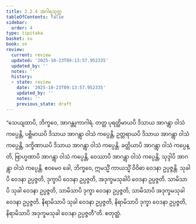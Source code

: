```yaml
---
title: 2.2.4 အဂါရသုတ္တ
tableOfContents: false
sidebar:
  order: 4
type: tipitaka
basket: su
book: sn
review:
  current: review
  updated: '2025-10-23T09:13:57.952335'
  updated_by: ''
  notes: ''
  history:
  - state: review
    date: '2025-10-23T09:13:57.952335'
    updated_by: ''
    notes: ''
    previous_state: draft
---
```



<ReviewStatus review={frontmatter.review} showDetails={true} />

<HypothesisAnnotation frontmatter={frontmatter} />

<DynamicBreadcrumb />

<Division number="262" book="sn" e="ch" v="18" p="319">

<Paragraph number="1162" book="sn">
“သေယျထာပိ, ဘိက္ခဝေ, အာဂန္တုကာဂါရံ. တတ္ထ ပုရတ္ထိမာယပိ ဒိသာယ အာဂန္တွာ ဝါသံ ကပ္ပေန္တိ, ပစ္ဆိမာယပိ ဒိသာယ အာဂန္တွာ ဝါသံ ကပ္ပေန္တိ, ဥတ္တရာယပိ ဒိသာယ အာဂန္တွာ ဝါသံ ကပ္ပေန္တိ, ဒက္ခိဏာယပိ ဒိသာယ အာဂန္တွာ ဝါသံ ကပ္ပေန္တိ. ခတ္တိယာပိ အာဂန္တွာ ဝါသံ ကပ္ပေန္တိ, ဗြာဟ္မဏာပိ အာဂန္တွာ ဝါသံ ကပ္ပေန္တိ, ဝေဿာပိ အာဂန္တွာ ဝါသံ ကပ္ပေန္တိ, သုဒ္ဒါပိ အာဂန္တွာ ဝါသံ ကပ္ပေန္တိ. ဧဝမေဝ ခေါ, ဘိက္ခဝေ, ဣမသ္မိံ ကာယသ္မိံ ဝိဝိဓာ ဝေဒနာ ဥပ္ပဇ္ဇန္တိ. သုခါပိ ဝေဒနာ ဥပ္ပဇ္ဇတိ, ဒုက္ခာပိ ဝေဒနာ ဥပ္ပဇ္ဇတိ, အဒုက္ခမသုခါပိ ဝေဒနာ ဥပ္ပဇ္ဇတိ. သာမိသာပိ သုခါ ဝေဒနာ ဥပ္ပဇ္ဇတိ, သာမိသာပိ ဒုက္ခာ ဝေဒနာ ဥပ္ပဇ္ဇတိ, သာမိသာပိ အဒုက္ခမသုခါ ဝေဒနာ ဥပ္ပဇ္ဇတိ. နိရာမိသာပိ သုခါ ဝေဒနာ ဥပ္ပဇ္ဇတိ, နိရာမိသာပိ ဒုက္ခာ ဝေဒနာ ဥပ္ပဇ္ဇတိ, နိရာမိသာပိ အဒုက္ခမသုခါ ဝေဒနာ ဥပ္ပဇ္ဇတီ”တိ.

</Paragraph>
</Division>

<Paragraph number="1163" type="center" book="sn">
စတုတ္ထံ.
</Paragraph>